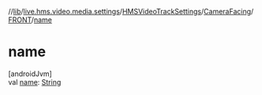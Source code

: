 //[lib](../../../../../index)/[live.hms.video.media.settings](../../../index)/[HMSVideoTrackSettings](../../index)/[CameraFacing](../index)/[FRONT](index)/[name](name)

# name

[androidJvm]\
val [name](name): [String](https://kotlinlang.org/api/latest/jvm/stdlib/kotlin/-string/index.html)
